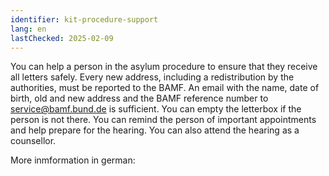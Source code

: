 ```yaml
---
identifier: kit-procedure-support
lang: en
lastChecked: 2025-02-09
---
```

You can help a person in the asylum procedure to ensure that they receive all letters safely. Every new address, including a redistribution by the authorities, must be reported to the BAMF. An email with the name, date of birth, old and new address and the BAMF reference number to service@bamf.bund.de is sufficient. You can empty the letterbox if the person is not there. You can remind the person of important appointments and help prepare for the hearing. You can also attend the hearing as a counsellor.

More inmformation in german: <ExternalShortLink identifier="support_interview" />
